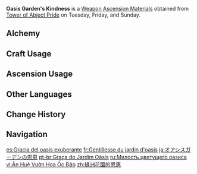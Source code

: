 {{Item Infobox
|id          = 114042
|image       = Item Oasis Garden's Kindness.png
|type        = Weapon Ascension Materials
|group       = Oasis Gardens
|invCategory = Character Development Items
|quality     = 3
|description = In the literature buried deep beneath the yellow sands, the [[Lord of Flowers]] was the Mistress of Dreams.<br>She bestowed dreams upon the exiled, the manic, and the foolish. In those dreams, they were presented with their dearest delights. Burdened by the brutality of reality, they were fascinated by the charm of the Lord of Flowers and captivated by her beauty and care.
|day1        = Tuesday
|day2        = Friday
|day3        = Sunday
|source1     = Tower of Abject Pride
|source2     = [[Crafting]]
|source3     = [[Parametric Transformer]]
}}
'''Oasis Garden's Kindness''' is a [[Weapon Ascension Materials]] obtained from [[Tower of Abject Pride]] on Tuesday, Friday, and Sunday.

==Alchemy==
{{Recipe
|type = Crafting
|Oasis Garden's Reminiscence = 3
|Mora = 125
|sort = Oasis Garden's Reminiscence;Mora
}}

==Craft Usage==
{{Craft Usage}}

==Ascension Usage==
{{Ascension Usage}}

==Other Languages==
{{Other Languages
|en      = Oasis Garden's Kindness
|zhs     = 绿洲花园的恩惠
|zhs_rm  = Lǜzhōu Huāyuán de Ēnhuì
|zht     = 綠洲花園的恩惠
|zht_rm  = Lǜzhōu Huāyuán de Ēnhuì
|zh_tl   = 
|ja      = オアシスガーデンの恩恵
|ja_rm   = Oashisu Gaaden no Onkei
|ja_tl   = Oasis Garden's Blessing
|ko      = 오아시스 화원의 은혜
|ko_rm   = Oasiseu Hwawon-ui Eunhye
|ko_tl   = Favor of the Oasis Flower Bed
|es      = Gracia del oasis exuberante
|es_tl   = Grace of the Exuberant Oasis
|fr      = Gentillesse du jardin d'oasis
|fr_tl   = Kindness of the Oasis Garden
|ru      = Милость цветущего оазиса
|ru_tl   = Flowering Oasis's Mercy
|th      = Oasis Garden's Kindness
|vi      = Ân Huệ Vườn Hoa Ốc Đảo
|vi_tl   = 
|de      = Gnade der Oase der blühenden Blumen
|de_tl   = Mercy of the Oasis of Blooming Flowers
|id      = Oasis Garden's Kindness
|pt      = Graça do Jardim Oásis
|pt_tl   = 
|tr      = Vaha Bahçesi Zarafeti
|tr_tl   = Oasis Garden's Grace
|it      = Benevolenza del giardino dell'oasi
|it_tl   = 
}}

==Change History==
{{Change History|3.0}}

==Navigation==
{{Development Item Navbox|Weapon Materials}}

[[es:Gracia del oasis exuberante]]
[[fr:Gentillesse du jardin d'oasis]]
[[ja:オアシスガーデンの恩恵]]
[[pt-br:Graça do Jardim Oásis]]
[[ru:Милость цветущего оазиса]]
[[vi:Ân Huệ Vườn Hoa Ốc Đảo]]
[[zh:綠洲花園的恩惠]]